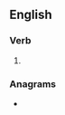 ==English==

===Verb===
{{head|en|verb form}}

# {{en-third-person singular of|adempt}}

===Anagrams===
* {{anagrams|en|dampest|stamped}}